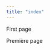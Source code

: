 ```yaml
---
title: "index"
---
```


::: {.content-visible when-profile="english"}
First page
:::

::: {.content-visible when-profile="french"}
Première page
:::